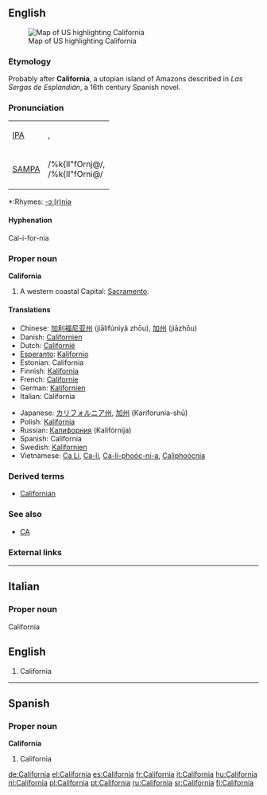{{wikipedia}}
==English==
[[Image:Map of USA highlighting California.png|thumb|right|Map of US highlighting California]]

===Etymology===
Probably after '''California''', a utopian island of Amazons described in ''Las Sergas de Esplandián'', a 16th century Spanish novel.

===Pronunciation===
{| border=1 cellpadding=5
| [[w:IPA|IPA]] || {{IPAchar|/ˌkæl.ɪ.ˈfɔɹ.njə/}}, <br> {{IPAchar|/ˌkæl.ɪ.ˈfɔɹ.ni.ə/}}
|-
| [[w:SAMPA|SAMPA]] || /%k{lI"fOrnj@/, <br> /%k{lI"fOrni@/
|}
*:Rhymes: [[Rhymes:English:-ɔː(r)niə|-ɔː(r)niə]]

====Hyphenation====
Cal-i-for-nia

===Proper noun===
'''California''' 
#A western coastal {{USstate}} Capital: [[Sacramento]].

====Translations====
{{top}}
*Chinese: [[加利福尼亚州]] (jiālìfúníyǎ zhōu), [[加州]] (jiāzhōu)
*Danish: [[Californien]] 
*Dutch: [[Californië]] 
*[[Esperanto]]: [[Kalifornio]]
*Estonian: California
*Finnish: [[Kalifornia]]
*French: [[Californie]] {{f}}
*German: [[Kalifornien]] {{n}}
*Italian: California {{f}}
{{mid}}
*Japanese: [[カリフォルニア州]], [[加州]] (Kariforunia-shū)
*Polish: [[Kalifornia]] {{f}}
*Russian: [[Калифорния]] (Kalifórnija) {{f}}
*Spanish: California {{f}}
*Swedish: [[Kalifornien]]
*Vietnamese: [[Ca Li]], [[Ca-li]], [[Ca-li-phoóc-ni-a]], [[Caliphoócnia]]
{{bottom}}

===Derived terms===
*[[Californian]]

===See also===
*[[CA]]

===External links===
{{pedialite}}


----
==Italian==
===Proper noun===
California

== English ==

#California


----

==Spanish==
===Proper noun===
'''California''' {{f}}
#California

[[de:California]]
[[el:California]]
[[es:California]]
[[fr:California]]
[[it:California]]
[[hu:California]]
[[nl:California]]
[[pl:California]]
[[pt:California]]
[[ru:California]]
[[sr:California]]
[[fi:California]]